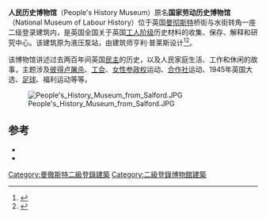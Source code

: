{{Infobox museum
| name             = 人民历史博物馆
| image            = PeoplesHistoryMuseum.JPG
| former_name = 国家劳动历史博物馆
| coordinates      = {{coord|53.481389|-2.253333|type:type:landmark|display=inline}}
| location         = 英国[[曼彻斯特|曼彻斯特]]
| type             = 历史博物馆
| architect = 亨利·普莱斯
| website          = {{URL|http://www.phm.org.uk/|People's History Museum}}
}}
'''人民历史博物馆'''（People's History Museum）原名'''国家劳动历史博物馆'''（National Museum of Labour History）位于英国[[曼彻斯特|曼彻斯特]]桥街与水街转角一座二级登录建筑内，是英国全国关于英国[[工人阶级|工人阶级]]历史材料的收集、保存、解释和研究中心。该建筑原为液压泵站，由建筑师亨利·普莱斯设计<ref>{{citation |title=Former Hydraulic Power Station In Grounds Of City College |publisher=Heritage Gateway |accessdate=2010-02-28 |url=http://www.heritagegateway.org.uk/Gateway/Results_Single.aspx?uid=457830&resourceID=5 |archive-date=2019-12-05 |archive-url=https://web.archive.org/web/20191205203403/https://www.heritagegateway.org.uk/Gateway/Results_Single.aspx?uid=457830&resourceID=5 |dead-url=no }}</ref><ref>{{citation |title=Pump Up The Volume - Manchester Hydraulic Heritage |publisher=Culture 24 |first=Corinne |last=Field |date=16 August 2004 |accessdate=28 February 2010 |url=http://www.culture24.org.uk/places+to+go/north+west/manchester/art23500 |archive-date=2012-03-20 |archive-url=https://web.archive.org/web/20120320072341/http://www.culture24.org.uk/places+to+go/north+west/manchester/art23500 |dead-url=no }}</ref>。

该博物馆讲述过去两百年间英国[[民主|民主]]的历史，以及人民家庭生活、工作和休闲的故事，主题涉及[[彼得卢屠杀|彼得卢屠杀]]、[[工会|工会]]、[[女性参政权|女性参政权]]运动、[[合作社|合作社]]运动、1945年英国大选、[[足球|足球]]、福利运动等等。 

[[File:People's_History_Museum_from_Salford.JPG|thumb]]

==参考==
{{Reflist}}
* {{Citation | title=The National Museum of Labour History | first=Caroline | last=Gibbs | year=1980 | journal=History Workshop Journal | pages=191–193 | publisher=Oxford University Press | volume=10 | issue=1 | url=http://hwj.oxfordjournals.org/content/10/1/191.extract | doi=10.1093/hwj/10.1.191}}
* {{Citation | title= A Specialist Labour History Archive The National Museum of Labour History Archive Centre | first=Stephen | last=Bird |  journal=History Workshop Journal | year=1994 | volume=37 | issue=1 | pages=170–176 | publisher=Oxford University Press | url=http://hwj.oxfordjournals.org/content/37/1/170.extract | doi=10.1093/hwj/37.1.170}}
[[Category:曼徹斯特二級登錄建築|Category:曼徹斯特二級登錄建築]]
[[Category:二級登錄博物館建築|Category:二級登錄博物館建築]]